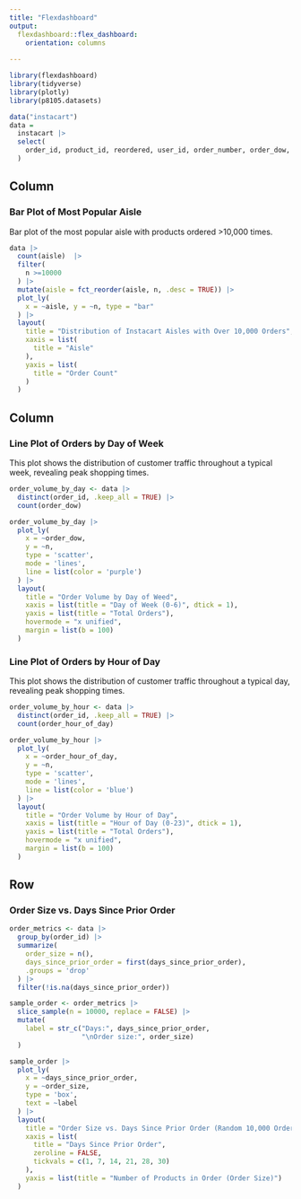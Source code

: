 ```yaml
---
title: "Flexdashboard"
output: 
  flexdashboard::flex_dashboard:
    orientation: columns
   
---
```



```r
library(flexdashboard)
library(tidyverse)
library(plotly)
library(p8105.datasets)
```

```r
data("instacart")
data = 
  instacart |> 
  select(
    order_id, product_id, reordered, user_id, order_number, order_dow, order_hour_of_day, days_since_prior_order, product_name, aisle_id, aisle, department
  ) 
```

Column {data-width=500}
-----------------------------------------------------------------------
### Bar Plot of Most Popular Aisle
Bar plot of the most popular aisle with products ordered >10,000 times.

```r
data |> 
  count(aisle)  |> 
  filter(
    n >=10000
  ) |> 
  mutate(aisle = fct_reorder(aisle, n, .desc = TRUE)) |>  
  plot_ly(
    x = ~aisle, y = ~n, type = "bar"
  ) |> 
  layout(
    title = "Distribution of Instacart Aisles with Over 10,000 Orders",
    xaxis = list(
      title = "Aisle"
    ),
    yaxis = list(
      title = "Order Count"
    )
  )
```

Column {data-width=500}
-----------------------------------------------------------------------
### Line Plot of Orders by Day of Week

This plot shows the distribution of customer traffic throughout a typical week, revealing peak shopping times.
```r
order_volume_by_day <- data |>
  distinct(order_id, .keep_all = TRUE) |>
  count(order_dow)

order_volume_by_day |>
  plot_ly(
    x = ~order_dow, 
    y = ~n, 
    type = 'scatter', 
    mode = 'lines',
    line = list(color = 'purple')
  ) |>
  layout(
    title = "Order Volume by Day of Weed",
    xaxis = list(title = "Day of Week (0-6)", dtick = 1),
    yaxis = list(title = "Total Orders"),
    hovermode = "x unified",
    margin = list(b = 100)
  )
```

### Line Plot of Orders by Hour of Day

This plot shows the distribution of customer traffic throughout a typical day, revealing peak shopping times.

```r
order_volume_by_hour <- data |>
  distinct(order_id, .keep_all = TRUE) |>
  count(order_hour_of_day)

order_volume_by_hour |>
  plot_ly(
    x = ~order_hour_of_day, 
    y = ~n, 
    type = 'scatter', 
    mode = 'lines',
    line = list(color = 'blue') 
  ) |>
  layout(
    title = "Order Volume by Hour of Day",
    xaxis = list(title = "Hour of Day (0-23)", dtick = 1),
    yaxis = list(title = "Total Orders"),
    hovermode = "x unified",
    margin = list(b = 100)
  )
```

Row{data-height=700}
-----------------------------------------------------------------------

### Order Size vs. Days Since Prior Order


```r
order_metrics <- data |>
  group_by(order_id) |>
  summarize(
    order_size = n(), 
    days_since_prior_order = first(days_since_prior_order),
    .groups = 'drop'
  ) |>
  filter(!is.na(days_since_prior_order))

sample_order <- order_metrics |>
  slice_sample(n = 10000, replace = FALSE) |> 
  mutate(
    label = str_c("Days:", days_since_prior_order, 
                  "\nOrder size:", order_size)
  )

sample_order |>
  plot_ly(
    x = ~days_since_prior_order, 
    y = ~order_size,
    type = 'box',
    text = ~label
  ) |>
  layout(
    title = "Order Size vs. Days Since Prior Order (Random 10,000 Orders)",
    xaxis = list(
      title = "Days Since Prior Order",
      zeroline = FALSE,
      tickvals = c(1, 7, 14, 21, 28, 30)
    ),
    yaxis = list(title = "Number of Products in Order (Order Size)")
  )
```
